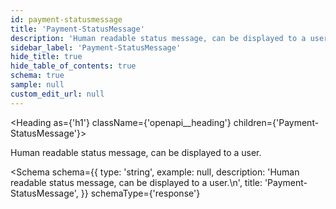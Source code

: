 ```yaml
---
id: payment-statusmessage
title: 'Payment-StatusMessage'
description: 'Human readable status message, can be displayed to a user.'
sidebar_label: 'Payment-StatusMessage'
hide_title: true
hide_table_of_contents: true
schema: true
sample: null
custom_edit_url: null
---
```



<Heading as={'h1'} className={'openapi__heading'} children={'Payment-StatusMessage'}></Heading>

Human readable status message, can be displayed to a user.

<Schema
  schema={{
    type: 'string',
    example: null,
    description: 'Human readable status message, can be displayed to a user.\n',
    title: 'Payment-StatusMessage',
  }}
  schemaType={'response'}
></Schema>
